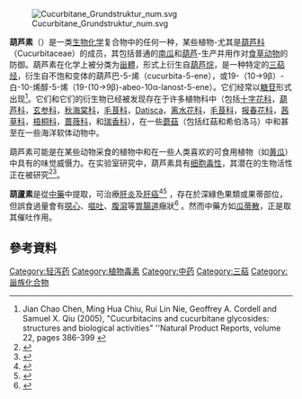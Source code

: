 {{醫學聲明}}
[[File:Cucurbitane_Grundstruktur_num.svg|right]]

'''葫芦素'''（{{lang-en|Cucurbitacin}}）是一类[[生物化学|生物化学]]复合物中的任何一种，某些植物-尤其是[[葫芦科|葫芦科]]（Cucurbitaceae）的成员，其包括普通的[[南瓜|南瓜]]和[[葫芦|葫芦]]-生产并用作对[[食草动物|食草动物]]的防御。葫芦素在化学上被分类为[[甾體|甾體]]，形式上衍生自[[葫芦烷|葫芦烷]]，是一种特定的[[三萜|三萜]][[烃|烃]]，衍生自不饱和变体的葫芦巴-5-烯（cucurbita-5-ene），或19-（10→9β）-白-10-烯醇-5-烯（19-(10→9β)-abeo-10α-lanost-5-ene）。它们经常以[[糖苷|糖苷]]形式出现<ref name=ChenRev>Jian Chao Chen, Ming Hua Chiu, Rui Lin Nie, Geoffrey A. Cordell and Samuel X. Qiu (2005), "Cucurbitacins and cucurbitane glycosides: structures and biological activities" ''Natural Product Reports, volume 22, pages 386-399 {{doi|10.1039/B418841C}}</ref>。它们和它们的衍生物已经被发现存在于许多植物科中（包括[[十字花科|十字花科]]，[[葫芦科|葫芦科]]，[[玄参科|玄参科]]，[[秋海棠科|秋海棠科]]，[[毛茛科|毛茛科]]，[[Datisca|Datisca]]，[[离水花科|离水花科]]，[[毛茛科|毛茛科]]，[[报春花科|报春花科]]，[[茜草科|茜草科]]，[[梧桐科|梧桐科]]，[[蔷薇科|蔷薇科]]，和[[瑞香科|瑞香科]]），在一些[[蘑菇|蘑菇]]（包括红菇和希伯洛马）中和甚至在一些海洋软体动物中。

葫芦素可能是在某些动物采食的植物中和在一些人类喜欢的可食用植物（如[[黄瓜|黄瓜]]）中具有的味觉威慑力。在实验室研究中，葫芦素具有[[细胞毒性|细胞毒性]]，其潜在的生物活性正在被研究<ref name="ijhs">{{cite journal|pmid=23559908|year=2013|last1=Alghasham|first1=AA|title=Cucurbitacins - a promising target for cancer therapy|volume=7|issue=1|pages=77–89|pmc=3612419|journal=International Journal of Health Sciences|doi=10.12816/0006025}}</ref><ref name="kapoor">{{cite journal|pmid=23350897|year=2013|last1=Kapoor|first1=S|title=Cucurbitacin B and Its Rapidly Emerging Role in the Management of Systemic Malignancies Besides Lung Carcinomas|doi=10.1089/cbr.2012.1373|journal=Cancer Biotherapy and Radiopharmaceuticals|volume=28|issue=4|pages=359}}</ref>。

'''葫蘆素'''是從[[中藥|中藥]]中提取，可治療[[肝炎|肝炎]]及[[肝癌|肝癌]]<ref>{{cite book|title=甲型病毒性肝炎防治知识问答|year=2003}}</ref><ref>{{cite news|title=養生飲食：八大食物可以殺死癌細胞|accessdate=2013-07-11|date=2013-07-03}}</ref>{{Unreliable source?|reason=引用來源無網路資料紀錄及書目索引，須補上可靠來源|date=October 2020}} ，存在於深綠色果類或果蒂部位，但誤食過量會有[[噁心|噁心]]、[[嘔吐|嘔吐]]、[[腹瀉|腹瀉]]等[[胃腸道|胃腸道]]癥狀<ref>{{cite book|title=有毒中草药大辞典|year=1992}}</ref> 。然而中藥方如[[瓜蒂散|瓜蒂散]]，正是取其催吐作用。

== 參考資料 ==
{{reflist|2}}

{{Cytokine receptor modulators|state=autocollapse}}

[[Category:轻泻药|Category:轻泻药]]
[[Category:植物毒素|Category:植物毒素]]
[[Category:中药|Category:中药]]
[[Category:三萜|Category:三萜]]
[[Category:甾族化合物|Category:甾族化合物]]